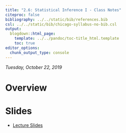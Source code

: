 ```yaml
---
title: "2.6: Statistical Inference I - Class Notes"
citeproc: false
bibliography: ../../static/bib/references.bib
csl: ../../static/bib/chicago-syllabus-no-bib.csl
output:
  blogdown::html_page:
    template: ../../pandoc/toc-title_html.template
    toc: true
editor_options: 
  chunk_output_type: console
---
```


*Tuesday, October 22, 2019* 

# Overview


# Slides

- [<i class="fas fa-external-link-square-alt"></i> Lecture Slides](/slides/13-slides.html)
